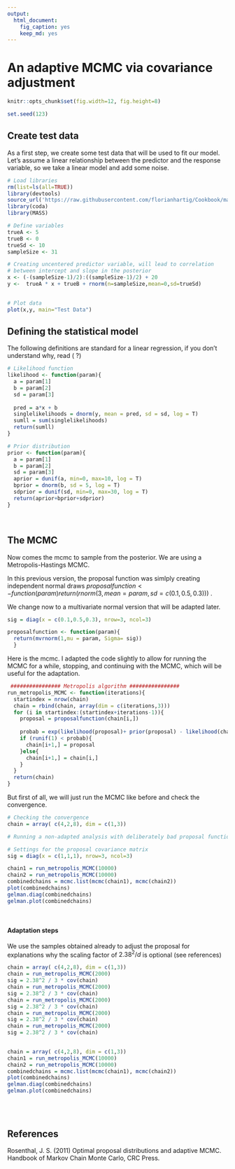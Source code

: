 ```yaml
---
output:
  html_document:
    fig_caption: yes
    keep_md: yes
---
```

An adaptive MCMC via covariance adjustment
====

```r
knitr::opts_chunk$set(fig.width=12, fig.height=8)

```


```r
set.seed(123)
```


## Create test data
As a first step, we create some test data that will be used to fit our model. Let’s assume a linear relationship between the predictor and the response variable, so we take a linear model and add some noise.

```r
# Load libraries
rm(list=ls(all=TRUE))
library(devtools)
source_url('https://raw.githubusercontent.com/florianhartig/Cookbook/master/Plotting/Correlation/CorrelationDensityPlotWithIpanel.r')
library(coda)
library(MASS)

# Define variables
trueA <- 5
trueB <- 0
trueSd <- 10
sampleSize <- 31

# Creating uncentered predictor variable, will lead to correlation
# between intercept and slope in the posterior
x <- (-(sampleSize-1)/2):((sampleSize-1)/2) + 20
y <-  trueA * x + trueB + rnorm(n=sampleSize,mean=0,sd=trueSd)

 
# Plot data
plot(x,y, main="Test Data")
```


## Defining the statistical model 
The following definitions are standard for a linear regression, if you don't understand why, read ( ?)



```r
# Likelihood function
likelihood <- function(param){
  a = param[1]
  b = param[2]
  sd = param[3]
  
  pred = a*x + b
  singlelikelihoods = dnorm(y, mean = pred, sd = sd, log = T)
  sumll = sum(singlelikelihoods)
  return(sumll)  
}

# Prior distribution
prior <- function(param){
  a = param[1]
  b = param[2]
  sd = param[3]
  aprior = dunif(a, min=0, max=10, log = T)
  bprior = dnorm(b, sd = 5, log = T)
  sdprior = dunif(sd, min=0, max=30, log = T)
  return(aprior+bprior+sdprior)
}
```
<br />

## The MCMC

Now comes the mcmc to sample from the posterior. We are using a Metropolis-Hastings MCMC. 

In this previous version, the proposal function was simlply creating independent normal draws $proposalfunction <- function(param){return(rnorm(3,mean = param, sd= c(0.1,0.5,0.3))) }$ .

We change now to a multivariate normal version that will be adapted later.

```r

sig = diag(x = c(0.1,0.5,0.3), nrow=3, ncol=3)

proposalfunction <- function(param){
  return(mvrnorm(1,mu = param, Sigma= sig))
  }

```
Here is the mcmc. I adapted the code slightly to allow for running the MCMC for a while, stopping, and continuing with the MCMC, which will be useful for the adaptation.


```r
 ################ Metropolis algorithm ################
run_metropolis_MCMC <- function(iterations){
  startindex = nrow(chain)
  chain = rbind(chain, array(dim = c(iterations,3)))
  for (i in startindex:(startindex+iterations-1)){
    proposal = proposalfunction(chain[i,])
    
    probab = exp(likelihood(proposal)+ prior(proposal) - likelihood(chain[i,])- prior(chain[i,]))
    if (runif(1) < probab){
      chain[i+1,] = proposal
    }else{
      chain[i+1,] = chain[i,]
    }
  }
  return(chain)
}
```

But first of all, we will just run the MCMC like before and check the convergence. 


```r

# Checking the convergence
chain = array( c(4,2,8), dim = c(1,3))

# Running a non-adapted analysis with deliberately bad proposal function 

# Settings for the proposal covariance matrix
sig = diag(x = c(1,1,1), nrow=3, ncol=3)

chain1 = run_metropolis_MCMC(10000)
chain2 = run_metropolis_MCMC(10000)
combinedchains = mcmc.list(mcmc(chain1), mcmc(chain2))
plot(combinedchains)
gelman.diag(combinedchains)
gelman.plot(combinedchains)

```


<br />

#### Adaptation steps 
We use the samples obtained already to adjust the proposal for explanations why the scaling factor of $2.38^2/d$ is optional (see references)



```r

chain = array( c(4,2,8), dim = c(1,3))
chain = run_metropolis_MCMC(2000)
sig = 2.38^2 / 3 * cov(chain) 
chain = run_metropolis_MCMC(2000)
sig = 2.38^2 / 3 * cov(chain) 
chain = run_metropolis_MCMC(2000)
sig = 2.38^2 / 3 * cov(chain) 
chain = run_metropolis_MCMC(2000)
sig = 2.38^2 / 3 * cov(chain) 
chain = run_metropolis_MCMC(2000)
sig = 2.38^2 / 3 * cov(chain) 

 
chain = array( c(4,2,8), dim = c(1,3))
chain1 = run_metropolis_MCMC(10000)
chain2 = run_metropolis_MCMC(10000)
combinedchains = mcmc.list(mcmc(chain1), mcmc(chain2))
plot(combinedchains)
gelman.diag(combinedchains)
gelman.plot(combinedchains)

```

<br />
<br />

## References 

Rosenthal, J. S. (2011) Optimal proposal distributions and adaptive MCMC. Handbook of Markov Chain Monte Carlo, CRC Press.
